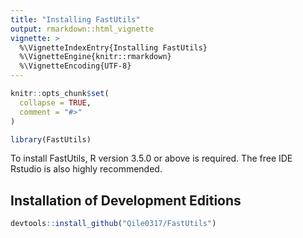 ```yaml
---
title: "Installing FastUtils"
output: rmarkdown::html_vignette
vignette: >
  %\VignetteIndexEntry{Installing FastUtils}
  %\VignetteEngine{knitr::rmarkdown}
  %\VignetteEncoding{UTF-8}
---
```


```r
knitr::opts_chunk$set(
  collapse = TRUE,
  comment = "#>"
)
```

```r
library(FastUtils)
```

To install FastUtils, R version 3.5.0 or above is required. The free IDE Rstudio is also highly recommended.

## Installation of Development Editions

```R
devtools::install_github("Qile0317/FastUtils")
```
